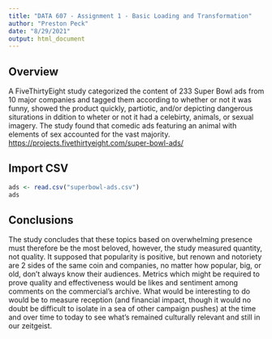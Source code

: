 ```yaml
---
title: "DATA 607 - Assignment 1 - Basic Loading and Transformation"
author: "Preston Peck"
date: "8/29/2021"
output: html_document
---
```


## Overview

A FiveThirtyEight study categorized the content of 233 Super Bowl ads from 10 major companies and tagged them according to whether or not it was funny, showed the product quickly, partiotic, and/or depicting dangerous siturations in ddition to wheter or not it had a celebirty, animals, or sexual imagery. The study found that comedic ads featuring an animal with elements of sex accounted for the vast majority. <https://projects.fivethirtyeight.com/super-bowl-ads/>

## Import CSV

```r
ads <- read.csv("superbowl-ads.csv")
ads
```

## Conclusions

The study concludes that these topics based on overwhelming presence must therefore be the most beloved, however, the study measured quantity, not quality. It supposed that popularity is positive, but renown and notoriety are 2 sides of the same coin and companies, no matter how popular, big, or old, don't always know their audiences. Metrics which might be required to prove quality and effectiveness would be likes and sentiment among comments on the commercial's archive. What would be interesting to do would be to measure reception (and financial impact, though it would no doubt be difficult to isolate in a sea of other campaign pushes) at the time and over time to today to see what's remained culturally relevant and still in our zeitgeist.